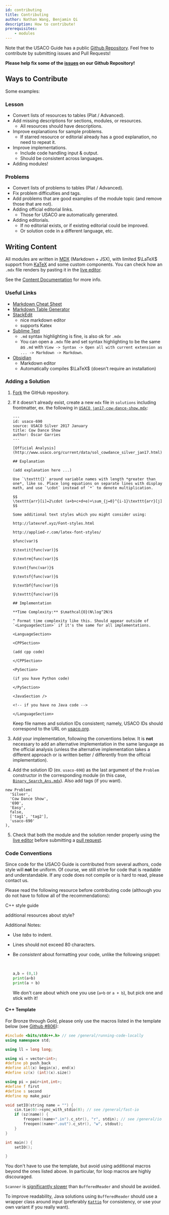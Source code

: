 ```yaml
---
id: contributing
title: Contributing
author: Nathan Wang, Benjamin Qi
description: How to contribute!
prerequisites:
	- modules
---
```


Note that the USACO Guide has a public [Github Repository](https://github.com/cpinitiative/usaco-guide). Feel free to contribute by submitting issues and Pull Requests!

**Please help fix some of the [issues](https://github.com/cpinitiative/usaco-guide/issues) on our Github Repository!**

<!--
If you're interested in joining the team, please fill out this [Google form](https://docs.google.com/forms/d/e/1FAIpQLSew7yq-8osY-IAxHRXX0_g-C747t7778aDuz-Crz6f77AuABA/viewform?usp=sf_link). -->

<!-- Please use the "Contact Us" form to get started and mention **what specifically you intend to contribute**.  -->

## Ways to Contribute

Some examples:

### Lesson

- Convert lists of resources to tables (Plat / Advanced).
- Add missing descriptions for sections, modules, or resources.
  - All resources should have descriptions.
- Improve explanations for sample problems.
  - If starred resource or editorial already has a good explanation, no need to repeat it.
- Improve implementations.
  - Include code handling input & output.
  - Should be consistent across languages.
- Adding modules!

### Problems

- Convert lists of problems to tables (Plat / Advanced).
- Fix problem difficulties and tags.
- Add problems that are good examples of the module topic (and remove those that are not).
- Adding official editorial links.
  - Those for USACO are automatically generated.
- Adding editorials.
  - If no editorial exists, or if existing editorial could be improved.
  - Or solution code in a different language, etc.

<!-- - Don't link CF if it's already included in "Contest Materials." -->

## Writing Content

All modules are written in [MDX](https://mdxjs.com/) (Markdown + JSX), with limited $\LaTeX$ support from [KaTeX](https://katex.org/) and some custom components. You can check how an `.mdx` file renders by pasting it in the [live editor](/liveupdate).

See the [Content Documentation](https://github.com/cpinitiative/usaco-guide/blob/master/docs/Content%20Documentation.md) for more info.

### Useful Links

- [Markdown Cheat Sheet](https://www.markdownguide.org/cheat-sheet/)
- [Markdown Table Generator](https://www.tablesgenerator.com/markdown_tables)
- [StackEdit](https://stackedit.io/)
  - nice markdown editor
  - supports Katex
- [Sublime Text](https://www.sublimetext.com/)
  - `.md` syntax highlighting is fine, is also ok for `.mdx`
  - You can open a `.mdx` file and set syntax highlighting to be the same as `.md` with `View -> Syntax -> Open all with current extension as ... -> Markdown -> Markdown`.
- [Obsidian](https://obsidian.md/)
  - Markdown editor
  - Automatically compiles $\LaTeX$ (doesn't require an installation)

### Adding a Solution

1. [Fork](https://docs.github.com/en/free-pro-team@latest/desktop/contributing-and-collaborating-using-github-desktop/cloning-and-forking-repositories-from-github-desktop) the GitHub repository.

2. If it doesn't already exist, create a new `mdx` file in `solutions` including frontmatter, ex. the following in [`USACO jan17-cow-dance-show.mdx`](https://github.com/cpinitiative/usaco-guide/blob/master/solutions/USACO%20jan17-cow-dance-show.mdx):

   ```
   ---
   id: usaco-690
   source: USACO Silver 2017 January
   title: Cow Dance Show
   author: Óscar Garries
   ---

   [Official Analysis](http://www.usaco.org/current/data/sol_cowdance_silver_jan17.html)

   ## Explanation

   (add explanation here ...)

   Use `\texttt{}` around variable names with length *greater than one*, like so. Place long equations on separate lines with display math, and use `\cdot` instead of `*` to denote multiplication.

   $$
   \texttt{arr}[i]=2\cdot (a+b+c+d+e)+\sum_{j=0}^{i-1}\texttt{arr}[j]
   $$

   Some additional text styles which you might consider using:

   http://latexref.xyz/Font-styles.html

   http://applied-r.com/latex-font-styles/

   $func(var)$

   $\textit{func(var)}$

   $\textrm{func(var)}$

   $\text{func(var)}$

   $\textsf{func(var)}$

   $\textbf{func(var)}$

   $\texttt{func(var)}$

   ## Implementation

   **Time Complexity:** $\mathcal{O}(N\log^2N)$

   ^ Format time complexity like this. Should appear outside of `<LanguageSection>` if it's the same for all implementations.

   <LanguageSection>

   <CPPSection>

   (add cpp code)

   </CPPSection>

   <PySection>

   (if you have Python code)

   </PySection>

   <JavaSection />

   <!-- if you have no Java code -->

   </LanguageSection>
   ```

   Keep file names and solution IDs consistent; namely, USACO IDs should correspond to the URL on [usaco.org](http://www.usaco.org/index.php?page=viewproblem2&cpid=690).

3. Add your implementation, following the conventions below. It is **not** necessary to add an alternative implementation in the same language as the official analysis (unless the alternative implementation takes a different approach or is written better / differently from the official implementation).

4. Add the solution ID (ex. `usaco-690`) as the last argument of the `Problem` constructor in the corresponding module (in this case, [`Binary_Search_Ans.mdx`](https://github.com/cpinitiative/usaco-guide/blob/master/content/3_Silver/Binary_Search_Ans.mdx)). Also add tags (if you want).

```
new Problem(
  'Silver',
  'Cow Dance Show',
  '690',
  'Easy',
  false,
  ['tag1', 'tag2'],
  'usaco-690'
),
```

5. Check that both the module and the solution render properly using the [live editor](/liveupdate/) before submitting a [pull request](https://docs.github.com/en/free-pro-team@latest/github/collaborating-with-issues-and-pull-requests/about-pull-requests).

### Code Conventions

Since code for the USACO Guide is contributed from several authors, code style will **not** be uniform. Of course, we still strive for code that is readable and understandable. If any code does not compile or is hard to read, please contact us.

Please read the following resource before contributing code (although you do not have to follow all of the recommendations):

<!--
<Resource
	source="MIT"
	title="Course Notes: Style"
	url="https://py.mit.edu/fall20/notes/style"
	starred
>
	Python-specific (but still generally useful)
</Resource>
-->

<Resources>
	<Resource
		source="CF"
		title="Swift - Competitive C++ Manifesto"
		url="64218"
		starred
	>
		C++ style guide
	</Resource>
</Resources>

<IncompleteSection>

additional resources about style?

</IncompleteSection>

Additional Notes:

- Use _tabs_ to indent.
- Lines should not exceed 80 characters.
- Be _consistent_ about formatting your code, unlike the following snippet:

  <br />

  ```py
  a,b = (0,1)
  print(a+b)
  print(a + b)
  ```

  We don't care about which one you use (`a+b` or `a + b`), but pick one and stick with it!

<LanguageSection>

<CPPSection>

#### C++ Template

For Bronze through Gold, please only use the macros listed in the template below (see [Github #806](https://github.com/cpinitiative/usaco-guide/issues/806)):

```cpp
#include <bits/stdc++.h> // see /general/running-code-locally
using namespace std;

using ll = long long;

using vi = vector<int>;
#define pb push_back
#define all(x) begin(x), end(x)
#define sz(x) (int)(x).size()

using pi = pair<int,int>;
#define f first
#define s second
#define mp make_pair

void setIO(string name = "") {
	cin.tie(0)->sync_with_stdio(0); // see /general/fast-io
	if (sz(name)) {
		freopen((name+".in").c_str(), "r", stdin); // see /general/io
		freopen((name+".out").c_str(), "w", stdout);
	}
}

int main() {
	setIO();

}
```

You don't have to use the template, but avoid using additional macros beyond the ones listed above. In particular, for loop macros are highly discouraged.

</CPPSection>

<JavaSection>

<Info title="Java I/O">

`Scanner` is [significantly slower](/general/fast-io?lang=java#fast-input) than `BufferedReader` and should be avoided.

To improve readability, Java solutions using `BufferedReader` should use a wrapper class around input (preferably [`Kattio`](/general/io?lang=java#io-template) for consistency, or use your own variant if you really want).

</Info>

</JavaSection>

<PySection />

</LanguageSection>
